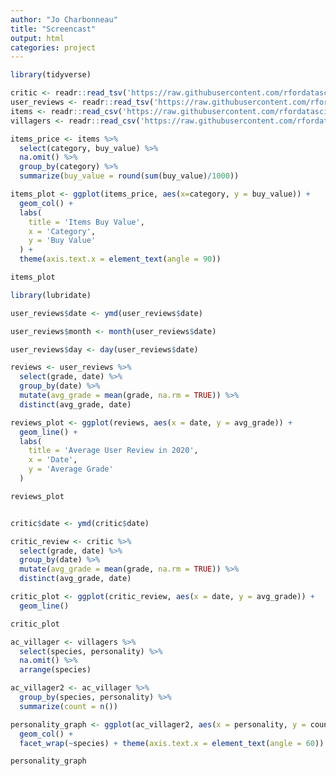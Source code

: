 ```yaml
---
author: "Jo Charbonneau"
title: "Screencast"
output: html
categories: project
---
```


```r
library(tidyverse)

critic <- readr::read_tsv('https://raw.githubusercontent.com/rfordatascience/tidytuesday/master/data/2020/2020-05-05/critic.tsv')
user_reviews <- readr::read_tsv('https://raw.githubusercontent.com/rfordatascience/tidytuesday/master/data/2020/2020-05-05/user_reviews.tsv')
items <- readr::read_csv('https://raw.githubusercontent.com/rfordatascience/tidytuesday/master/data/2020/2020-05-05/items.csv')
villagers <- readr::read_csv('https://raw.githubusercontent.com/rfordatascience/tidytuesday/master/data/2020/2020-05-05/villagers.csv')


```

```r

items_price <- items %>%
  select(category, buy_value) %>%
  na.omit() %>%
  group_by(category) %>%
  summarize(buy_value = round(sum(buy_value)/1000))

items_plot <- ggplot(items_price, aes(x=category, y = buy_value)) +
  geom_col() +
  labs(
    title = 'Items Buy Value',
    x = 'Category',
    y = 'Buy Value'
  ) +
  theme(axis.text.x = element_text(angle = 90))

items_plot

```


```r
library(lubridate)

user_reviews$date <- ymd(user_reviews$date)

user_reviews$month <- month(user_reviews$date)

user_reviews$day <- day(user_reviews$date)

reviews <- user_reviews %>%
  select(grade, date) %>%
  group_by(date) %>%
  mutate(avg_grade = mean(grade, na.rm = TRUE)) %>%
  distinct(avg_grade, date)

reviews_plot <- ggplot(reviews, aes(x = date, y = avg_grade)) +
  geom_line() +
  labs(
    title = 'Average User Review in 2020',
    x = 'Date',
    y = 'Average Grade'
  )

reviews_plot


critic$date <- ymd(critic$date)

critic_review <- critic %>%
  select(grade, date) %>%
  group_by(date) %>%
  mutate(avg_grade = mean(grade, na.rm = TRUE)) %>%
  distinct(avg_grade, date)

critic_plot <- ggplot(critic_review, aes(x = date, y = avg_grade)) +
  geom_line()

critic_plot

````


```r

ac_villager <- villagers %>%
  select(species, personality) %>%
  na.omit() %>%
  arrange(species)

ac_villager2 <- ac_villager %>%
  group_by(species, personality) %>%
  summarize(count = n())

personality_graph <- ggplot(ac_villager2, aes(x = personality, y = count)) +
  geom_col() +
  facet_wrap(~species) + theme(axis.text.x = element_text(angle = 60))

personality_graph

```